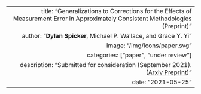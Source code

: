 ---
  title: "Generalizations to Corrections for the Effects of Measurement Error in Approximately Consistent Methodologies (Preprint)"
  author: "**Dylan Spicker**, Michael P. Wallace, and Grace Y. Yi"
  image: "/img/icons/paper.svg"
  categories: ["paper", "under review"]
  description: "Submitted for consideration (September 2021). ([Arxiv Preprint](https://arxiv.org/abs/2106.07401))"
  date: "2021-05-25"
---  